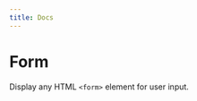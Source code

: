 ---
title: Docs
---


<div className='story-wrapper story-wrapper-doc'>
  <h1>Form</h1>
  <p>
    Display any HTML <code>&#x3C;form&#x3E;</code> element for user input.
  </p>
  <div className='example-wrapper'>
    <Form />
  </div>
</div>
